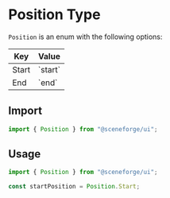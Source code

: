 
<Meta title="@sceneforge|ui/Types/Position" />

# Position Type

`Position` is an enum with the following options:

<table>
  <thead>
    <tr><th> Key         </th><th> Value        </th></tr>
  </thead>
  <tbody>
    <tr><td> Start  </td><td> `start`  </td></tr>
    <tr><td> End    </td><td> `end`    </td></tr>
  </tbody>
</table>


## Import

```ts
import { Position } from "@sceneforge/ui";
```

## Usage

```ts
import { Position } from "@sceneforge/ui";

const startPosition = Position.Start;
```
